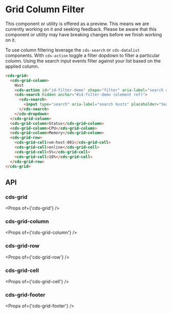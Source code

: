 
<Meta title="Data Grid (Preview)/Column Filter" />

# Grid Column Filter

<cds-alert-group status="warning" cds-layout="m-b:lg">
  <cds-alert>
    This component or utility is offered as a preview. This means we are currently working on it and seeking feedback.
    Please be aware that this component or utility may have breaking changes before we finish working on it.
  </cds-alert>
</cds-alert-group>

To use column filtering leverage the `cds-search` or `cds-datalist` components. With `cds-action`
toggle a filter dopdown to filter a particular column. Using the search input events
filter against your list based on the applied column.

<Story id="stories-grid--column-filter" />

```html
<cds-grid>
  <cds-grid-column>
    Host
    <cds-action id="id-filter-demo" shape="filter" aria-label="search available hosts"></cds-action>
    <cds-search hidden anchor="#id-filter-demo (element ref)">
      <cds-search>
        <input type="search" aria-label="search hosts" placeholder="Search" />
      </cds-search>
    </cds-dropdown>
  </cds-grid-column>
  <cds-grid-column>Status</cds-grid-column>
  <cds-grid-column>CPU</cds-grid-column>
  <cds-grid-column>Memory</cds-grid-column>
  <cds-grid-row>
    <cds-grid-cell>vm-host-001</cds-grid-cell>
    <cds-grid-cell>online</cds-grid-cell>
    <cds-grid-cell>5%</cds-grid-cell>
    <cds-grid-cell>10%</cds-grid-cell>
  </cds-grid-row>
</cds-grid>
```

## API

### cds-grid

<Props of={'cds-grid'} />

### cds-grid-column

<Props of={'cds-grid-column'} />

### cds-grid-row

<Props of={'cds-grid-row'} />

### cds-grid-cell

<Props of={'cds-grid-cell'} />

### cds-grid-footer

<Props of={'cds-grid-footer'} />

